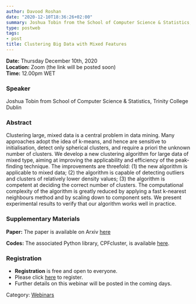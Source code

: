```yaml
---
author: Davood Roshan
date: "2020-12-10T18:36:26+02:00"
summary: Joshua Tobin from the School of Computer Science & Statistics, Trinity College Dublin, will introduce a new clustering method for large mixed attribute datasets which adapts and extends the popular peak-finding technique. The algorithm presented is competent at deciding the correct number of clusters and executes with subquadratic complexity. 
type: postweb
tags:
- post
title: Clustering Big Data with Mixed Features
---
```

**Date:** Thursday December 10th, 2020 <br>
**Location:** Zoom (the link will be posted soon) <br>
**Time:** 12.00pm WET <br>


### Speaker
Joshua Tobin from School of Computer Science & Statistics, Trinity College Dublin


### Abstract
Clustering large, mixed data is a central problem in data mining. Many approaches adopt the idea of k-means, and hence are sensitive to initialisation, detect only spherical clusters, and require a priori the unknown number of clusters. We develop a new clustering algorithm for large data of mixed type, aiming at improving the applicability and efficiency of the peak-finding technique. The improvements are threefold: (1) the new algorithm is applicable to mixed data; (2) the algorithm is capable of detecting outliers and clusters of relatively lower density values; (3) the algorithm is competent at deciding the correct number of clusters. The computational complexity of the algorithm is greatly reduced by applying a fast k-nearest neighbours method and by scaling down to component sets. We present experimental results to verify that our algorithm works well in practice.

### Supplementary Materials
**Paper:** The paper is available on Arxiv [here](https://arxiv.org/abs/2011.06043)

**Codes:** The associated Python library, CPFcluster, is available [here](https://pypi.org/project/CPFcluster/). 


### Registration
- **Registration** is free and open to everyone. 
- Please click [here](https://www.eventbrite.ie/e/y-isa-webinar-series-clustering-big-data-with-mixed-features-tickets-131319198257) to register. 
- Further details on this webinar will be posted in the coming days.




Category: [<u>Webinars</u>](/webinars/)